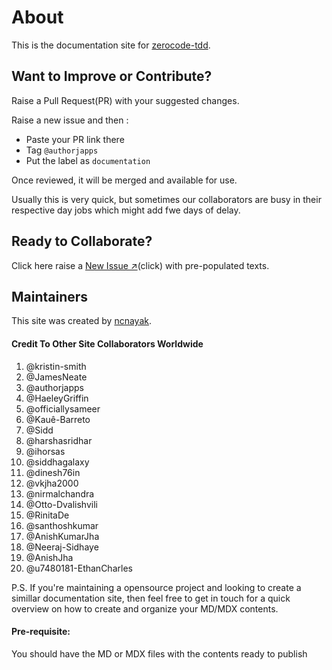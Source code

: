 # About

This is the documentation site for [zerocode-tdd](https://github.com/authorjapps/zerocode).

## Want to Improve or Contribute?

Raise a Pull Request(PR) with your suggested changes.

Raise a new issue and then :

- Paste your PR link there
- Tag `@authorjapps`
- Put the label as `documentation`

Once reviewed, it will be merged and available for use.

Usually this is very quick,
but sometimes our collaborators are busy in their respective day jobs which might add fwe days of delay.

## Ready to Collaborate?

Click here raise a [New Issue ↗](https://github.com/authorjapps/zerocode/issues/new?title=Documentation%20Improvement&labels=documentation)(click) with pre-populated texts.

## Maintainers

This site was created by [ncnayak](https://www.linkedin.com/in/ncnayak/).

#### Credit To Other Site Collaborators Worldwide

1. @kristin-smith
1. @JamesNeate
1. @authorjapps
1. @HaeleyGriffin
1. @officiallysameer
1. @Kauê-Barreto
1. @Sidd
1. @harshasridhar
1. @ihorsas
1. @siddhagalaxy
1. @dinesh76in
1. @vkjha2000
1. @nirmalchandra
1. @Otto-Dvalishvili
1. @RinitaDe
1. @santhoshkumar
1. @AnishKumarJha
1. @Neeraj-Sidhaye
1. @AnishJha
1. @u7480181-EthanCharles

P.S.
If you're maintaining a opensource project and looking to create a simillar documentation site, then feel free to get in touch for a quick overview on how to create and organize your MD/MDX contents.

#### Pre-requisite:

You should have the MD or MDX files with the contents ready to publish

